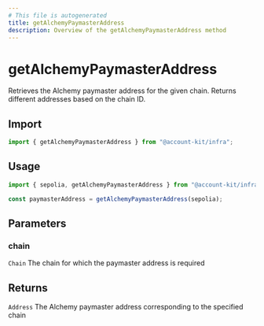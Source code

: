 ```yaml
---
# This file is autogenerated
title: getAlchemyPaymasterAddress
description: Overview of the getAlchemyPaymasterAddress method
---
```


# getAlchemyPaymasterAddress

Retrieves the Alchemy paymaster address for the given chain. Returns different addresses based on the chain ID.

## Import

```ts
import { getAlchemyPaymasterAddress } from "@account-kit/infra";
```

## Usage

```ts
import { sepolia, getAlchemyPaymasterAddress } from "@account-kit/infra/chains";

const paymasterAddress = getAlchemyPaymasterAddress(sepolia);
```

## Parameters

### chain

`Chain`
The chain for which the paymaster address is required

## Returns

`Address`
The Alchemy paymaster address corresponding to the specified chain
